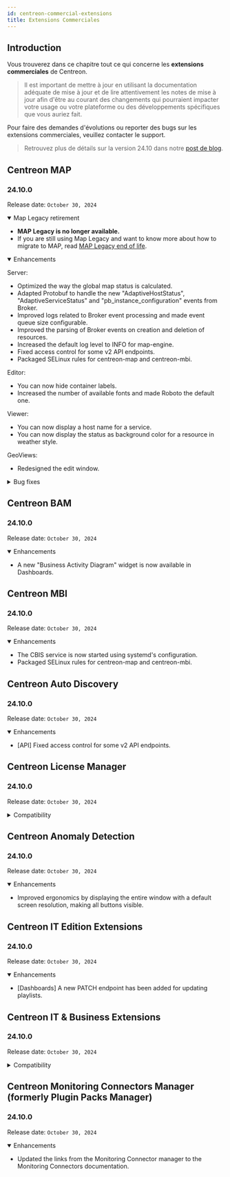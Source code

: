 ```yaml
---
id: centreon-commercial-extensions
title: Extensions Commerciales
---
```



## Introduction

Vous trouverez dans ce chapitre tout ce qui concerne les **extensions commerciales** de Centreon.

> Il est important de mettre à jour en utilisant la documentation adéquate de mise à jour et de lire attentivement les
> notes de mise à jour afin d'être au courant des changements qui pourraient impacter votre usage ou votre plateforme
> ou des développements spécifiques que vous auriez fait.

Pour faire des demandes d'évolutions ou reporter des bugs sur les extensions commerciales, veuillez contacter le support.

> Retrouvez plus de détails sur la version 24.10 dans notre [post de blog](https://www.centreon.com/fr/centreon-annonce-la-sortie-de-sa-derniere-version-logicielle-centreon-24-10/).

<ExpandCollapseAll />

## Centreon MAP

### 24.10.0

Release date: `October 30, 2024`

<details open>
  <summary>Map Legacy retirement</summary>

- **MAP Legacy is no longer available.**
- If you are still using Map Legacy and want to know more about how to migrate to MAP, read [MAP Legacy end of life](https://docs.centreon.com/fr/docs/graph-views/map-legacy-eol/).

</details>

<details open>
  <summary>Enhancements</summary>

Server:
- Optimized the way the global map status is calculated.
- Adapted Protobuf to handle the new "AdaptiveHostStatus", "AdaptiveServiceStatus" and "pb_instance_configuration" events from Broker.
- Improved logs related to Broker event processing and made event queue size configurable.
- Improved the parsing of Broker events on creation and deletion of resources.
- Increased the default log level to INFO for map-engine.
- Fixed access control for some v2 API endpoints.
- Packaged SELinux rules for centreon-map and centreon-mbi.

Editor:
- You can now hide container labels.
- Increased the number of available fonts and made Roboto the default one.

Viewer:
- You can now display a host name for a service.
- You can now display the status as background color for a resource in weather style.

GeoViews:
- Redesigned the edit window.

</details>

<details>
  <summary>Bug fixes</summary>

- Fixed a synchronization issue that could cause resources to disappear from a map.
- Fixed concurrent access issues causing exceptions in the viewer.
- When using Service Templates or Hostgroup Services, the status of Service groups is now displayed correctly.

</details>

## Centreon BAM

### 24.10.0

Release date: `October 30, 2024`

<details open>
  <summary>Enhancements</summary>

- A new "Business Activity Diagram" widget is now available in Dashboards.

</details>

## Centreon MBI

### 24.10.0

Release date: `October 30, 2024`

<details open>
  <summary>Enhancements</summary>

- The CBIS service is now started using systemd's configuration.
- Packaged SELinux rules for centreon-map and centreon-mbi.

</details>

## Centreon Auto Discovery

### 24.10.0

Release date: `October 30, 2024`

<details open>
  <summary>Enhancements</summary>

- [API] Fixed access control for some v2 API endpoints.

</details>

## Centreon License Manager

### 24.10.0

Release date: `October 30, 2024`

<details>
  <summary>Compatibility</summary>

- Compatibility with other 24.10 components.

</details>

## Centreon Anomaly Detection

### 24.10.0

Release date: `October 30, 2024`

<details open>
  <summary>Enhancements</summary>

- Improved ergonomics by displaying the entire window with a default screen resolution, making all buttons visible.

</details>

## Centreon IT Edition Extensions

### 24.10.0

Release date: `October 30, 2024`

<details open>
  <summary>Enhancements</summary>

- [Dashboards] A new PATCH endpoint has been added for updating playlists.

</details>

## Centreon IT & Business Extensions

### 24.10.0

Release date: `October 30, 2024`

<details>
  <summary>Compatibility</summary>

- Compatibility with other 24.10 components.

</details>

## Centreon Monitoring Connectors Manager (formerly Plugin Packs Manager)

### 24.10.0

Release date: `October 30, 2024`

<details open>
  <summary>Enhancements</summary>

- Updated the links from the Monitoring Connector manager to the Monitoring Connectors documentation.

</details>
